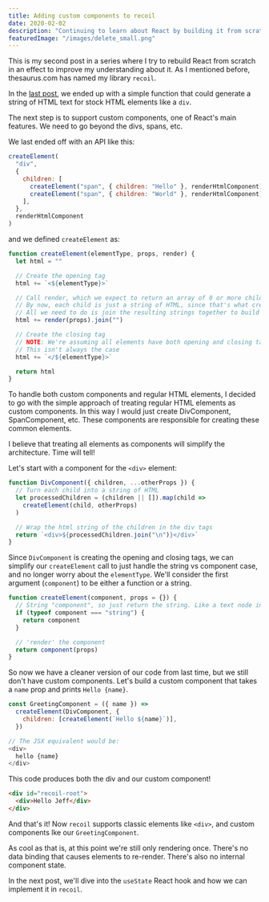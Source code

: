 ```yaml
---
title: Adding custom components to recoil
date: 2020-02-02
description: "Continuing to learn about React by building it from scratch. Today we will add support for custom components"
featuredImage: "/images/delete_small.png"
---
```


This is my second post in a series where I try to rebuild React from scratch in an effect to improve my understanding about it. As I mentioned before, thesaurus.com has named my library `recoil`.

In the [last post](/blog/rm-rf-react/), we ended up with a simple function that could generate a string of HTML text for stock HTML elements like a `div`.

The next step is to support custom components, one of React's main features. We need to go beyond the divs, spans, etc.

We last ended off with an API like this:

```javascript
createElement(
  "div",
  {
    children: [
      createElement("span", { children: "Hello" }, renderHtmlComponent),
      createElement("span", { children: "World" }, renderHtmlComponent),
    ],
  },
  renderHtmlComponent
)
```

and we defined `createElement` as:

```javascript
function createElement(elementType, props, render) {
  let html = ""

  // Create the opening tag
  html += `<${elementType}>`

  // Call render, which we expect to return an array of 0 or more children.
  // By now, each child is just a string of HTML, since that's what createElement returns.
  // All we need to do is join the resulting strings together to build up the entire app.
  html += render(props).join("")

  // Create the closing tag
  // NOTE: We're assuming all elements have both opening and closing tags.
  // This isn't always the case
  html += `</${elementType}>`

  return html
}
```

To handle both custom components and regular HTML elements, I decided to go with the simple approach of treating regular HTML elements as custom components. In this way I would just create DivComponent, SpanComponent, etc. These components are responsible for creating these common elements.

I believe that treating all elements as components will simplify the architecture. Time will tell!

Let's start with a component for the `<div>` element:

```javascript
function DivComponent({ children, ...otherProps }) {
  // Turn each child into a string of HTML
  let processedChildren = (children || []).map(child =>
    createElement(child, otherProps)
  )

  // Wrap the html string of the children in the div tags
  return `<div>${processedChildren.join("\n")}</div>`
}
```

Since `DivComponent` is creating the opening and closing tags, we can simplify our `createElement` call to just handle the string vs component case, and no longer worry about the `elementType`. We'll consider the first argument (`component`) to be either a function or a string.

```javascript
function createElement(component, props = {}) {
  // String "component", so just return the string. Like a text node in HTML
  if (typeof component === "string") {
    return component
  }

  // 'render' the component
  return component(props)
}
```

So now we have a cleaner version of our code from last time, but we still don't have custom components. Let's build a custom component that takes a `name` prop and prints `Hello {name}`.

```javascript
const GreetingComponent = ({ name }) =>
  createElement(DivComponent, {
    children: [createElement(`Hello ${name}`)],
  })

// The JSX equivalent would be:
<div>
  hello {name}
</div>
```

This code produces both the div and our custom component!

```html
<div id="recoil-root">
  <div>Hello Jeff</div>
</div>
```

And that's it! Now `recoil` supports classic elements like `<div>`, and custom components lke our `GreetingComponent`.

As cool as that is, at this point we're still only rendering once. There's no data binding that causes elements to re-render. There's also no internal component state.

In the next post, we'll dive into the `useState` React hook and how we can implement it in `recoil`.
